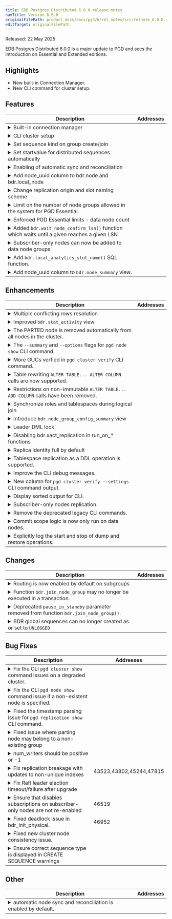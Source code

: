 ```yaml
---
title: EDB Postgres Distributed 6.0.0 release notes
navTitle: Version 6.0.0
originalFilePath: product_docs/docs/pgd/6/rel_notes/src/relnote_6.0.0.yml
editTarget: originalFilePath
---
```


Released: 22 May 2025

EDB Postgres Distributed 6.0.0 is a major update to PGD and sees the introduction on Essential and Extended editions.

## Highlights

- New built-in Connection Manager.
- New CLI command for cluster setup.

## Features

<table class="table w-100"><thead><tr><th>Description</th><th width="10%">Addresses</th></tr></thead><tbody>
<tr><td><details><summary>Built-in connection manager</summary><hr/><p>New built-in connection manager which handles routing of connections automatically and allows enforcing of read-only connections to non-leader.</p>
</details></td><td></td></tr>
<tr><td><details><summary>CLI cluster setup</summary><hr/><p>The PGD CLI now allows initial cluster setup as well as adding nodes from command-line using <code>pgd node setup</code> command.</p>
</details></td><td></td></tr>
<tr><td><details><summary>Set sequence kind on group create/join</summary><hr/><p>Transform the sequences in distributed based on the <code>bdr.default_sequence_kind</code> GUC when creating/joining a bdr group instead of when creating the node as done in older versions.</p>
</details></td><td></td></tr>
<tr><td><details><summary>Set startvalue for distributed sequences automatically</summary><hr/><p>Set the startvalue for galloc sequences to the following valid number after the last used by the local sequence. With this change, when creating distributed sequences and specifically galloc, there is no need to adjust the startvalue based on what might be already used.</p>
</details></td><td></td></tr>
<tr><td><details><summary>Enabling of automatic sync and reconciliation</summary><hr/><p>Link to a detailed google doc is provided below</p>
</details></td><td></td></tr>
<tr><td><details><summary>Add node_uuid column to bdr.node and bdr.local_node</summary><hr/><p>The node_uuid uniquely identifies instance of a node of a given name. Random node_uuid is generated when node is created and remains constant for the lifetime of the node. The node_id column is now derived from node_uuid instead of node name.</p>
<p>For the time being a node needs to be fully parted before before node of the same name can be rejoined, this may be relaxed in future releases to permit rejoin as soon as part_node process for the old instance has commenced and before it completed.</p>
<p>For the time being upgrades from older PGD versions and mixed-version operation in clusters with older PGD nodes are not supported. This limitation will be addressed in future releases.</p>
</details></td><td></td></tr>
<tr><td><details><summary>Change replication origin and slot naming scheme</summary><hr/><p>Replication origin and slot names now use node uuid and thus correspond to particular incarnation of a node of a given name. Similarly node group uuid is used instead of group name. Hash of database name is used in lieu of database name.</p>
<p>Please note that origin and node names should be treated as opaque identifiers from user's perspective, one shouldn't rely on the structure of these names nor expect these to be particularly meaningful to a human operator.</p>
<p>The new naming scheme is as follows:</p>
<h4>Slots Naming Convention</h4>
<ul>
<li>normal slot to a node =&gt; <code>bdr_node_&lt;targetuuid&gt;_&lt;dbhash&gt;</code></li>
<li>join slot for node =&gt; <code>bdr_node_&lt;targetuuid&gt;_&lt;dbhash&gt;_tmp</code></li>
<li>group slot for a topgroup =&gt; <code>bdr_group_&lt;topgroupuuid&gt;_&lt;dbhash&gt;</code></li>
<li>slot for any forwarding + lead to lead =&gt; <code>bdr_node_&lt;targetuuid&gt;_&lt;originidhex&gt;_&lt;dbhash&gt;</code></li>
<li>analytics slot =&gt; <code>bdr_analytics_&lt;groupuuid&gt;_&lt;dbhash&gt;</code></li>
<li>decoding slot =&gt; <code>bdr_decoder_&lt;topgroupuuid&gt;_&lt;dbhash&gt;</code></li>
</ul>
<h4>Origins Naming Convention:</h4>
<ul>
<li>normal origin to a node =&gt; <code>bdr_&lt;originuuid&gt;_&lt;dbhash&gt;</code></li>
<li>fwd origin to a source node =&gt; <code>bdr_&lt;originuuid&gt;_&lt;sourceoidhex&gt;_&lt;dbhash&gt;</code></li>
</ul>
</details></td><td></td></tr>
<tr><td><details><summary>Limit on the number of node groups allowed in the system for PGD Essential.</summary><hr/><p>Ensure that no more than three node groups (one top group and two subgroups) can exist at any given time. If the limit is exceeded, an error is raised.</p>
</details></td><td></td></tr>
<tr><td><details><summary>Enforced PGD Essential limits - data node count</summary><hr/><p>Don't allow PGD Essential clusters to join more than 4 data nodes.</p>
</details></td><td></td></tr>
<tr><td><details><summary>Added <code>bdr.wait_node_confirm_lsn()</code> function which waits until a given reaches a given LSN</summary><hr/><p><code>bdr.wait_node_confirm_lsn(</code>) will look at the confirmed_flush_lsn of the given node when available, otherwise it will query <code>pg_replication_origin_progress()</code> of that node, and wait for the specified LSN to be reached by said node.</p>
</details></td><td></td></tr>
<tr><td><details><summary>Subscriber-only nodes can now be added to data node groups</summary><hr/><p>In previous versions, subscriber-only nodes could only be added to node groups of type &quot;subscriber-only&quot;. In PGD 6, a subscriber-only node can be also be added to a data node group by specifying node_kind='subscriber_only' when using create_node. The join_node_group can then be done using a data node group.</p>
</details></td><td></td></tr>
<tr><td><details><summary>Add <code>bdr.local_analytics_slot_name()</code> SQL function.</summary><hr/><p>Returns name of analytics slot. This merely produces the correct name irrespective of whether analytics feature is in use.</p>
</details></td><td></td></tr>
<tr><td><details><summary>Add node_uuid column to <code>bdr.node_summary</code> view.</summary><hr/><p>Added to complement the addition of the node_uuid column to bdr.node and bdr.local_node</p>
</details></td><td></td></tr>
</tbody></table>


## Enhancements

<table class="table w-100"><thead><tr><th>Description</th><th width="10%">Addresses</th></tr></thead><tbody>
<tr><td><details><summary>Multiple conflicting rows resolution</summary><hr/><p>Both <code>pk_exists</code> and <code>multiple_unique_conflicts</code> conflict types can now resolve more than one conflicting row by removing any old rows that are part of the conflict. The <code>multiple_unique_conflicts</code> now defaults to <code>update_if_newer</code> resolver, so it does not throw error by default anymore.</p>
</details></td><td></td></tr>
<tr><td><details><summary>Improved <code>bdr.stat_activity</code> view</summary><hr/><p>The <code>backend_type</code> now shows consistent worker type for PGD workers without the extra process identification. The <code>wait_event_type</code> and <code>wait_event</code> include more wait events now, instead of showing &quot;extension&quot; for some events. Also, connection management related columns are added to show real client address/port and whether the session is read-only.</p>
</details></td><td></td></tr>
<tr><td><details><summary>The PARTED node is removed  automatically from all nodes in the cluster.</summary><hr/><p>From PGD 6.0.0, bdr.part_node functionality is enhanced to remove the parted node’s  metadata automatically from all nodes in the cluster.</p>
<ul>
<li>For local node, it will remove all the node metadata, including information about remote nodes.</li>
<li>For remote node, it removes only metadata for that specific node.
Hence with this release</li>
<li>A node will remain in PART_CLEANUP state till group slots of all nodes are caught up to all the transactions originating from the PARTED node</li>
<li>A node will not remain in PARTED state as the node is removed as soon as it moves to PARTED state.</li>
</ul>
</details></td><td></td></tr>
<tr><td><details><summary>The <code>--summary</code> and <code>--options</code> flags for <code>pgd node show</code> CLI command.</summary><hr/><p>Add the <code>--summary</code> and <code>--options</code> flags to <code>pgd node show</code> command to filter the output of the <code>pgd node show</code> command.
This also maintains symmetry with other <code>show</code> commands.</p>
</details></td><td></td></tr>
<tr><td><details><summary>More GUCs verfied in <code>pgd cluster verify</code> CLI command.</summary><hr/><p>Add the <code>bdr.lock_table_locking</code> and <code>bdr.truncate_locking</code> GUCs to list of GUCs verfied in <code>pgd cluster verify</code> command.</p>
</details></td><td></td></tr>
<tr><td><details><summary>Table rewriting <code>ALTER TABLE... ALTER COLUMN</code> calls are now supported.</summary><hr/><p>Changing a column's type command which causes the whole table to be rewritten and the change isn't binary coercible is now supported:</p>
<pre><code class="language-sql">CREATE TABLE foo (c1 int,c2 int, c3 int, c4 box, UNIQUE(c1, c2) INCLUDE(c3,c4));
ALTER TABLE foo ALTER c1 TYPE bigint; – results into table rewrite
</code></pre>
<p>This also includes support for <code>ALTER TYPE</code> when using the <code>USING</code> clause:</p>
<pre><code class="language-sql">CREATE TABLE foo (id serial primary key,data text);
ALTER TABLE foo ALTER data TYPE BYTEA USING data::bytea;
</code></pre>
<p>Table rewrites can hold an AccessExclusiveLock for extended periods on larger tables.</p>
</details></td><td></td></tr>
<tr><td><details><summary>Restrictions on non-immutable <code>ALTER TABLE... ADD COLUMN</code> calls have been removed.</summary><hr/><p>The restrictions on non-immutable <code>ALTER TABLE... ADD COLUMN</code> calls have been removed.</p>
</details></td><td></td></tr>
<tr><td><details><summary>Synchronize roles and tablespaces during logical join</summary><hr/><p>Roles and tablespaces are now synchronized before the schema is restored from
the join source node. If there are already existing roles or tablespaces (or EPAS
profiles, they will be updated to have the same settings, passwords etc. as the
ones from the join source node.
System roles (i.e. the ones created by initdb) are not synchronized.</p>
</details></td><td></td></tr>
<tr><td><details><summary>Introduce <code>bdr.node_group_config_summary</code> view</summary><hr/><p>The new <code>bdr.node_group_config_summary</code> view contains detailed information about group options, including effective value, source of the effective value, default value, whether the value can be inherited, etc. This is in similar spirit to <code>pg_settings</code></p>
</details></td><td></td></tr>
<tr><td><details><summary>Leader DML lock</summary><hr/><p>New lock type leader DML lock is used by default for locking DDL statements that need to block DML. This lock locks on write-leaders only, no requiring all nodes to participate in the locking operation. Old behavior can be restored by adjusting <code>bdr.ddl_locking</code> configuration parameter.</p>
</details></td><td></td></tr>
<tr><td><details><summary>Disabling bdr.xact_replication in run_on_* functions</summary><hr/><p>Functions <code>run_on_nodes</code>, <code>run_on_all_nodes</code> and <code>run_on_group</code> now sets <code>bdr.xact_replication</code> to <code>off</code> by default.</p>
</details></td><td></td></tr>
<tr><td><details><summary>Replica Identity full by default</summary><hr/><p>The <code>auto</code> value for <code>bdr.default_replica_identity</code> changed to
REPLICA IDENTITY FULL. This setting prevents some edge cases in
conflict detection between inserts, updates and deletes across node
crashes and recovery.</p>
<p>When the PGD group is created and the database of the initial PGD node is not empty (i.e. has some tables with data) the REPLICA IDENTITY of all tables will be set according to <code>bdr.default_replica_identity</code>.</p>
</details></td><td></td></tr>
<tr><td><details><summary>Tablespace replication as a DDL operation is supported.</summary><hr/><p>Tablespace operations <code>CREATE/ALTER/DROP TABLESPACE</code> are now replicated as a DDL operation. Where users are
running a configuration with multiple nodes on the same machine, you will need to enable the developer option <a href="https://www.postgresql.org/docs/current/runtime-config-developer.html#GUC-ALLOW-IN-PLACE-TABLESPACES"><code>allow_in_place_tablespace</code></a>.</p>
</details></td><td></td></tr>
<tr><td><details><summary>Improve the CLI debug messages.</summary><hr/><p>Improve the formating of the log messages to be more readable and symmetrical with Postgres log messages.</p>
</details></td><td></td></tr>
<tr><td><details><summary>New column for <code>pgd cluster verify --settings</code> CLI command output.</summary><hr/><p>Add the <code>recommended_value</code> column to the result of the <code>pgd cluster verify --settings</code> command.
The column will not be displayed in tabular output but will be displayed in JSON output.</p>
</details></td><td></td></tr>
<tr><td><details><summary>Display sorted output for CLI.</summary><hr/><p>The output for the commands with tabular output are now sorted by the resource name.
Commands that display more than one resource will sort output by each resource column in order.</p>
</details></td><td></td></tr>
<tr><td><details><summary>Subscriber-only nodes replication.</summary><hr/><p>Subscriber-only nodes now receive data only after it has been replicated to majority of data nodes. This does not require any special configuration. Subsequently bdr.standby_slot_names and bdr.standby_slots_min_confirmed options are removed as similar physical standby functionality is provided in pg_failover_slots extension and in PG17+.</p>
</details></td><td></td></tr>
<tr><td><details><summary>Remove the deprecated legacy CLI commands.</summary><hr/><p>Remove the old (PGD 5 and below) CLI commands, which were deprecated but supported for backward compatibility.</p>
</details></td><td></td></tr>
<tr><td><details><summary>Commit scope logic is now only run on data nodes.</summary><hr/><p>Previously, non-data nodes would attempt to handle, but not process commit scope logic, which could lead to confusing, albeit harmless log messages.</p>
</details></td><td></td></tr>
<tr><td><details><summary>Explicitly log the start and stop of dump and restore operations.</summary><hr/><p>This provides greater visibility into the node cloning process and assists with debugging possible issues.</p>
</details></td><td></td></tr>
</tbody></table>


## Changes

<table class="table w-100"><thead><tr><th>Description</th><th width="10%">Addresses</th></tr></thead><tbody>
<tr><td><details><summary>Routing is now enabled by default on subgroups</summary><hr/><p>Routing (and by extension raft) is now enabled by default on data-groups (subgroups with data nodes).</p>
</details></td><td></td></tr>
<tr><td><details><summary>Function <code>bdr.join_node_group</code> may no longer be executed in a transaction.</summary><hr/><p>As it is not possible to roll back a group join, it can not form part of an idempotent transaction.</p>
</details></td><td></td></tr>
<tr><td><details><summary>Deprecated <code>pause_in_standby</code> parameter removed from function <code>bdr.join_node_group()</code>.</summary><hr/><p><code>pause_in_standby</code> has been deprecated since PGD 5.0.0. Logical standby nodes should be specified as such when executing <code>bdr.create_node()</code></p>
</details></td><td></td></tr>
<tr><td><details><summary>BDR global sequences can no longer created as or set to <code>UNLOGGED</code></summary><hr/><p>Unlogged BDR sequences may display unexpected behaviour following a server crash. Existing unlogged BDR sequences may be converted to logged ones.</p>
</details></td><td></td></tr>
</tbody></table>


## Bug Fixes

<table class="table w-100"><thead><tr><th>Description</th><th width="10%">Addresses</th></tr></thead><tbody>
<tr><td><details><summary>Fix the CLI <code>pgd cluster show</code> command issues on a degraded cluster.</summary><hr/><p>The <code>pgd cluster show</code> command failed with an error for clock drift if only one node was up and running in a N node cluster.
The command now returns valid output for the other components, <code>health</code> and <code>summary</code>, while reporting an appropriate error for <code>clock-drift</code>.</p>
</details></td><td></td></tr>
<tr><td><details><summary>Fix the CLI <code>pgd node show</code> command issue if a non-existent node is specified.</summary><hr/><p>The <code>pgd node show</code> command crashed if a non-existent node is specified to the command.
The command is fixed to fail gracefully with appropriate error message.</p>
</details></td><td></td></tr>
<tr><td><details><summary>Fixed the timestamp parsing issue for <code>pgd replication show</code> CLI command.</summary><hr/><p>The <code>pgd replication show</code> command previously crashed when formatting EPAS timestamps.</p>
</details></td><td></td></tr>
<tr><td><details><summary>Fixed issue where parting node may belong to a non-existing group</summary><hr/><p>When parting a given node, that same node may have subscriptions whose
origin was already parted and the group dropped. Previously this would break PGD, and has since been fixed.</p>
</details></td><td></td></tr>
<tr><td><details><summary>num_writers should be positive or -1</summary><hr/><p>The num_writers option, used in bdr.alter_node_group_option() and bdr.alter_node_group_config() should be positive or -1.</p>
</details></td><td></td></tr>
<tr><td><details><summary>Fix replication breakage with updates to non-unique indexes</summary><hr/><p>Fixes the case where an update to a table with non-unique indexes results in the ERROR
<code>concurrent INSERT when looking for delete rows</code>, which breaks replication.</p>
</details></td><td>43523,43802,45244,47815</td></tr>
<tr><td><details><summary>Fix Raft leader election timeout/failure after upgrade</summary><hr/><p>Ensure that any custom value set in the deprecated GUC <code>bdr.raft_election_timeout</code>
is applied to the replacement <code>bdr.raft_global_election_timeout</code></p>
</details></td><td></td></tr>
<tr><td><details><summary>Ensure that disables subscriptions on subscriber-only nodes are not re-enabled</summary><hr/><p>During subscription reconfiguration, if there is no change required to a subscription,
do not enable it since it could have been disabled explicitly by the user.
Skip reconfiguring subscriptions if there are no leadership changes.</p>
</details></td><td>46519</td></tr>
<tr><td><details><summary>Fixed deadlock issue in bdr_init_physical.</summary><hr/><p>Fixed deadlock between bdr_init_physical cleaning unwanted node data and concurrent monitoring queries.</p>
</details></td><td>46952</td></tr>
<tr><td><details><summary>Fixed new cluster node consistency issue.</summary><hr/><p>Fixed an issue when new node joining the cluster finishes CATCHUP phase before getting its replication progress against all data nodes. This may cause new node being out of sync with the cluster.</p>
</details></td><td></td></tr>
<tr><td><details><summary>Ensure correct sequence type is displayed in CREATE SEQUENCE warnings</summary><hr/><p>In some cases, warning messages referred to <code>timeshard</code> when the sequence
was actually <code>snowflakeid</code>.</p>
</details></td><td></td></tr>
</tbody></table>


## Other

<table class="table w-100"><thead><tr><th>Description</th><th width="10%">Addresses</th></tr></thead><tbody>
<tr><td><details><summary>automatic node sync and reconciliation is enabled by default.</summary><hr/><p>The GUC <a href="/pgd/latest/reference/tables-views-functions/pgd-settings#bdrenable_auto_sync_reconcile"><code>bdr.enable_auto_sync_reconcile</code></a> was off by default, but is made on by default in 6.0. This GUC setting ensures that when a node is down for some time, all other nodes get caught up equally with respect to this node automatically. It also ensures that if there are any prepared transactions that are orphaned by the node going down, they are resolved, either aborted or committed as per the rules of the commit scope that created them.</p>
</details></td><td></td></tr>
</tbody></table>



